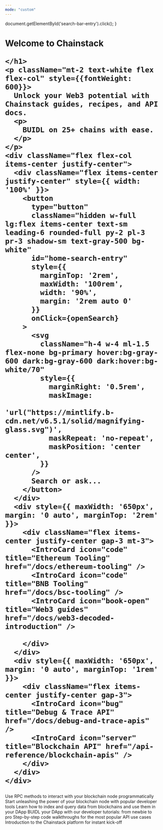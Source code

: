 ```yaml
---
mode: "custom"
---
```


  document.getElementById('search-bar-entry').click();
}

<div className="relative w-full flex items-center justify-center" style={{ height: '32rem', overflow: 'hidden' }}>
  <div id="background-div" class="absolute inset-0" style={{height: "32rem", backgroundImage: "url('https://mintlify-assets.b-cdn.net/stack-hero-backdrop.jpg')", backgroundSize: "cover", backgroundPosition: "center"}}></div>

  <div style={{ position: 'absolute', textAlign: 'center', padding: '0 1rem', maxWidth: '100%', left: '50%', transform: 'translateX(-50%)' }}>
    <h1
      className="text-white "
      style={{
          marginTop: '4rem',
          fontSize: '4rem',
          fontWeight: 600,
          margin: '0',
          whiteSpace: 'nowrap',
          textAlign: 'center'
      }}
    >
    Welcome to <span style={{color: "#BDE6FE"}}>Chainstack</span>

    </h1>
    <p className="mt-2 text-white flex flex-col" style={{fontWeight: 600}}>
      Unlock your Web3 potential with Chainstack guides, recipes, and API docs.
      <p>
        BUIDL on 25+ chains with ease.
      </p>
    </p>
    <div className="flex flex-col items-center justify-center">
      <div className="flex items-center justify-center" style={{ width: '100%' }}>
        <button
          type="button"
          className="hidden w-full lg:flex items-center text-sm leading-6 rounded-full py-2 pl-3 pr-3 shadow-sm text-gray-500 bg-white"
          id="home-search-entry"
          style={{
            marginTop: '2rem',
            maxWidth: '100rem',
            width: '90%',
            margin: '2rem auto 0'
          }}
          onClick={openSearch}
        >
          <svg
            className="h-4 w-4 ml-1.5 flex-none bg-primary hover:bg-gray-600 dark:bg-gray-600 dark:hover:bg-white/70"
            style={{
              marginRight: '0.5rem',
              maskImage:
                'url("https://mintlify.b-cdn.net/v6.5.1/solid/magnifying-glass.svg")',
              maskRepeat: 'no-repeat',
              maskPosition: 'center center',
            }}
          />
          Search or ask...
        </button>
      </div>
      <div style={{ maxWidth: '650px', margin: '0 auto', marginTop: '2rem' }}>
        <div className="flex items-center justify-center gap-3 mt-3">
          <IntroCard icon="code" title="Ethereum Tooling" href="/docs/ethereum-tooling" />
          <IntroCard icon="code" title="BNB Tooling" href="/docs/bsc-tooling" />
          <IntroCard icon="book-open" title="Web3 guides" href="/docs/web3-decoded-introduction" />

        </div>
      </div>
      <div style={{ maxWidth: '650px', margin: '0 auto', marginTop: '1rem' }}>
        <div className="flex items-center justify-center gap-3">
          <IntroCard icon="bug" title="Debug & Trace API" href="/docs/debug-and-trace-apis" />
          <IntroCard icon="server" title="Blockchain API" href="/api-reference/blockchain-apis" />
        </div>
      </div>
    </div>
  </div>
</div>

<div
  style={{marginTop: '4rem', marginBottom: '8rem', maxWidth: '70rem', marginLeft: 'auto',
  marginRight: 'auto', paddingLeft: '1.25rem',
  paddingRight: '1.25rem' }}
>

<CardGroup cols={3}>
  <Card title="Blockchain API" href="/api-reference/blockchain-apis" icon="cubes" iconType="solid">
    Use RPC methods to interact with your blockchain node programmatically
  </Card>
  <Card title="Tooling" href="/docs/protocols-tooling-introduction" icon="screwdriver-wrench" iconType="solid">
    Start unleashing the power of your blockchain node with popular developer tools
  </Card>
  <Card title="Subgraphs" href="/docs/subgraphs-introduction" icon="chart-network" iconType="solid">
    Learn how to index and query data from blockchains and use them in your DApp
  </Card>
  <Card title="Web3 [De]Coded" href="/docs/web3-decoded-introduction" icon="code" iconType="solid">
    BUIDL your DApp with our developer tutorials: from newbie to pro
  </Card>
  <Card title="Recipes" href="/recipes" icon="lightbulb-on" iconType="solid">
    Step-by-step code walkthroughs for the most popular API use cases
  </Card>
  <Card title="Platform" href="/docs/manage-your-node" icon="server" iconType="solid">
    Introduction to the Chainstack platform for instant kick-off
  </Card>
</CardGroup>
</div>
